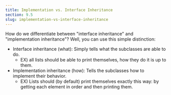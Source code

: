 ```yaml
---
title: Implementation vs. Interface Inheritance
section: 9.5
slug: implementation-vs-interface-inheritance
---
```


How do we differentiate between "interface inheritance" and "implementation inheritance"? Well, you can use this simple distinction:

* Interface inheritance (what): Simply tells what the subclasses are able to do.
  * EX) all lists should be able to print themselves, how they do it is up to them.
* Implementation inheritance (how): Tells the subclasses how to implement their behavior.
  * EX) Lists should (by default) print themselves exactly this way: by getting each element in order and then printing them.
